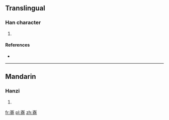 ==Translingual==

===Han character===
{{Han char|rn=46|rad=山|as=12|sn=15|four=|canj=山土土山 (UGGU), X山土土山 (XUGGU)}}

# {{defn|Han|sort=山12}}

====References====
* {{Han ref|kx=0320.131|dkj=08492|dj=0620.170|hdz=10796.080|uh=5DA4|ud=23972}}

----

==Mandarin==

===Hanzi===
{{cmn-hanzi|pin=[[yáo]] ([[yao2]])|wg=yao<sup>2</sup>}}

# {{defn|lang=cmn|sort=山12}}

[[fr:嶤]]
[[pl:嶤]]
[[zh:嶤]]